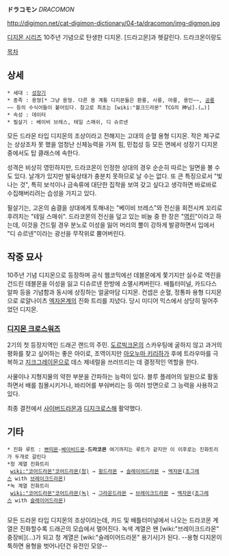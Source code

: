 '''ドラコモン''' ''DRACOMON''

http://digimon.net/cat-digimon-dictionary/04-ta/dracomon/img-digmon.jpg

[[디지몬 시리즈]] 10주년 기념으로 탄생한 디지몬.
[드라고몬]과 헷갈린다. 드라크몬이랑도

[[목차]]

== 상세 ==
 * 세대 : [[성장기]]
 * 종족 : 용형[* 그냥 용형. 다른 용 계통 디지몬들은 환룡, 사룡, 마룡, 용인~~, [[공룡]]~~ 등의 수식어들이 붙어있다. 참고로 최초는 [wiki:"볼크드라몬" TCG의 神님].(…)]
 * 속성 : 데이터
 * 필살기 : 베이비 브레스, 테일 스매쉬, 디 슈르넨

모든 드라몬 타입 디지몬의 조상이라고 전해지는 고대의 순혈 용형 디지몬. 작은 체구로는 상상조차 못 했을 엄청난 신체능력을 가져 힘, 민첩성 등 모든 면에서 성장기 디지몬 중에서도 탑 클래스에 속한다.

성격은 비상히 영민하지만, 드라코몬이 인정한 상대의 경우 순순히 따르는 일면을 볼 수도 있다. 날개가 있지만 발육상태가 충분치 못하므로 날 수는 없다. 또 큰 특징으로서 "빛나는 것", 특히 보석이나 금속류에 대단한 집착을 보여 갖고 싶다고 생각하면 바로바로 수집해버리려는 습성을 가지고 있다.

필살기는, 고온의 숨결을 상대에게 토해내는 "베이비 브레스"와 전신을 회전시켜 꼬리로 후려치는 "테일 스매쉬". 드라코몬의 전신을 덮고 있는 비늘 중 한 장은 "[[역린]]"이라고 하는데, 이것을 건드릴 경우 분노로 이성을 잃어 머리의 뿔이 강하게 발광하면서 입에서 "디 슈르넨"이라는 광선을 무작위로 뿜어버린다.

== 작중 묘사 ==

10주년 기념 디지몬으로 등장하며 공식 웹코믹에선 데블몬에게 쫓기지만 실수로 역린을 건드린 데블몬을 이성을 잃고 디슈르넨 한방에 소멸시켜버린다. 배틀터미널, 카드다스 알파 등을 기념함과 동시에 상징하는 얼굴마담 디지몬. 컨셉은 순혈, 정통파 용형 디지몬으로 로얄나이츠 [[엑자몬]]계의 진화 트리를 지녔다. 당시 미디어 믹스에서 상당히 밀어주었던 디지몬.


=== [[디지몬 크로스워즈]] ===
2기의 첫 등장지역인 드래곤 랜드의 주민. [[도르빅크몬]]의 스카우팅에 굴하지 않고 과거의 평화를 찾고 싶어하는 좋은 아이로, 조역이지만 [[아오누마 키리하]]가 후에 트라우마를 극복하고 [[지크그레이몬]]으로 데스 제네럴을 쓰러뜨리는 데 결정적인 역할을 한다.

사물이나 지형지물의 약한 부분을 간파하는 능력이 있다. 블루 플레어의 일원으로 활동하면서 배를 침몰시키거나, 바리어를 부숴버리는 등 여러 방면으로 그 능력을 사용하고 있다.

최종 결전에서 [[사이버드라몬]]과 [[디지크로스]]해 활약했다.

== 기타 ==
 * 진화 루트 : [[쁘띠몬]]-[[베이비드몬]]-'''드라코몬''' 여기까지는 루트가 같지만 이 이후로는 진화트리가 두개로 갈린다
 *청 계열 진화트리
  [[wiki:"코어드라몬"코어드라몬(청)]] → [[윙드라몬]] → [[슬레이어드라몬]] → [[엑자몬]]([[조그레스]] with [[브레이크드라몬]])
 *녹 계열 진화트리
  [[wiki:"코어드라몬"코어드라몬(녹)]] → [[그라운드라몬]] → [[브레이크드라몬]] → [[엑자몬]]([[조그레스]] with [[슬레이어드라몬]])
   
모든 드라몬 타입 디지몬의 조상이라는데, 카드 및 배틀터미널에서 나오는 드라코몬 계열은 진화할수록 드래곤의 모습에서 멀어진다. 녹색 계열은 왠 [wiki:"브레이크드라몬" 중장비](…)가 되고 청 계열은 [wiki:"슬레이어드라몬" 용기사]가 된다. --용형 디지몬이 툭하면 용형을 벗어나던건 유전인 모양--
